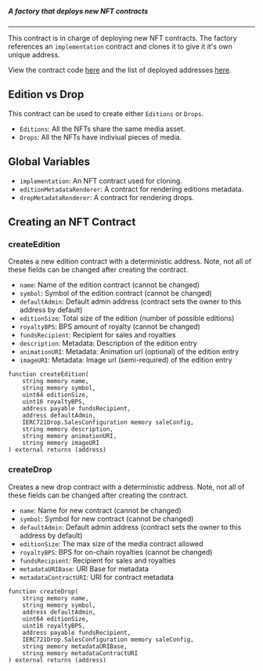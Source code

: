 ##### A factory that deploys new NFT contracts
---

This contract is in charge of deploying new NFT contracts. 
The factory references an `implementation` contract and clones it to give it it's own unique address.

View the contract code [here](https://github.com/ourzora/zora-drops-contracts/blob/main/src/ZoraNFTCreatorV1.sol) and the list of deployed addresses [here](https://github.com/ourzora/zora-drops-contracts/tree/main/deployments).

## Edition vs Drop 
This contract can be used to create either `Editions` or `Drops`.

- `Editions`: All the NFTs share the same media asset.
- `Drops`: All the NFTs have indiviual pieces of media.


## Global Variables

- `implementation`: An NFT contract used for cloning.
- `editionMetadataRenderer`: A contract for rendering editions metadata.
- `dropMetadataRenderer`: A contract for rendering drops.

## Creating an NFT Contract

### createEdition
Creates a new edition contract with a deterministic address.
Note, not all of these fields can be changed after creating the contract.

- `name`: Name of the edition contract (cannot be changed)
- `symbol`: Symbol of the edition contract (cannot be changed)
- `defaultAdmin`: Default admin address (contract sets the owner to this address by default)
- `editionSize`: Total size of the edition (number of possible editions)
- `royaltyBPS`: BPS amount of royalty (cannot be changed)
- `fundsRecipient`: Recipient for sales and royalties
- `description`: Metadata: Description of the edition entry
- `animationURI`: Metadata: Animation url (optional) of the edition entry
- `imageURI`: Metadata: Image url (semi-required) of the edition entry

```
function createEdition(
    string memory name,
    string memory symbol,
    uint64 editionSize,
    uint16 royaltyBPS,
    address payable fundsRecipient,
    address defaultAdmin,
    IERC721Drop.SalesConfiguration memory saleConfig,
    string memory description,
    string memory animationURI,
    string memory imageURI
) external returns (address)
```

### createDrop
Creates a new drop contract with a deterministic address.
Note, not all of these fields can be changed after creating the contract.
- `name`: Name for new contract (cannot be changed)
- `symbol`: Symbol for new contract (cannot be changed)
- `defaultAdmin`: Default admin address (contract sets the owner to this address by default)
- `editionSize`: The max size of the media contract allowed
- `royaltyBPS`: BPS for on-chain royalties (cannot be changed)
- `fundsRecipient`: Recipient for sales and royalties
- `metadataURIBase`: URI Base for metadata
- `metadataContractURI`: URI for contract metadata

```
function createDrop(
    string memory name,
    string memory symbol,
    address defaultAdmin,
    uint64 editionSize,
    uint16 royaltyBPS,
    address payable fundsRecipient,
    IERC721Drop.SalesConfiguration memory saleConfig,
    string memory metadataURIBase,
    string memory metadataContractURI
) external returns (address)
```
